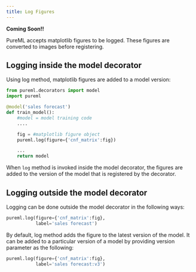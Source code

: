 ```yaml
---
title: Log Figures
---
```


**Coming Soon!!**

PureML accepts matplotlib figures to be logged. These figures are converted to images before registering.

## Logging inside the model decorator

Using log method, matplotlib figures are added to a model version:

```python
from pureml.decorators import model
import pureml

@model('sales forecast')
def train_model():
    #model = model training code
    ....

    fig = #matplotlib figure object
    pureml.log(figure={'cnf_matrix':fig})

    ...
    return model
```

When `log` method is invoked inside the model decorator, the figures are added to the version of the model that is registered by the decorator.

## Logging outside the model decorator

Logging can be done outside the model decorator in the following ways:

```python
pureml.log(figure={'cnf_matrix':fig},
           label='sales forecast')
```

By default, log method adds the figure to the latest version of the model. It can be added to a particular version of a model by providing version parameter as the following:

```python
pureml.log(figure={'cnf_matrix':fig},
           label='sales forecast:v3')
```
